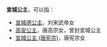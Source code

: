 '''宣城公主'''，可以指：
*[[宣城德公主|宣城德公主]]，刘宋武帝女
*[[高安公主|高安公主]]，唐高宗女，曾封宣城公主
*[[宣城公主_(唐宪宗)|宣城公主 (唐宪宗)]]，唐宪宗女

{{Disambig|Cat=公主封号消歧义}}